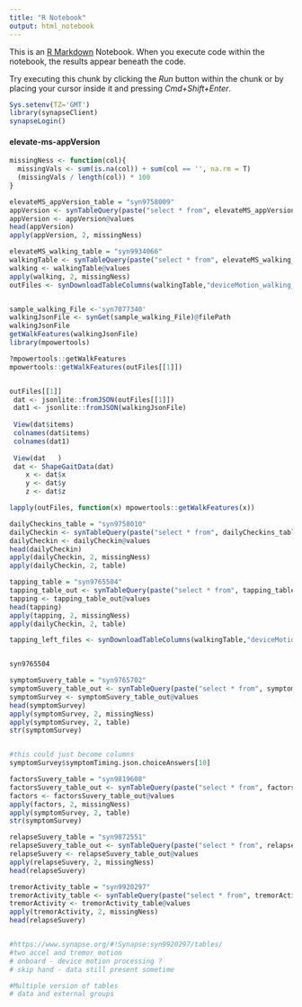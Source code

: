 ```yaml
---
title: "R Notebook"
output: html_notebook
---
```


This is an [R Markdown](http://rmarkdown.rstudio.com) Notebook. When you execute code within the notebook, the results appear beneath the code. 

Try executing this chunk by clicking the *Run* button within the chunk or by placing your cursor inside it and pressing *Cmd+Shift+Enter*. 

```r
Sys.setenv(TZ='GMT')
library(synapseClient)
synapseLogin()
```


#### elevate-ms-appVersion
```r

missingNess <- function(col){
  missingVals <- sum(is.na(col)) + sum(col == '', na.rm = T)
  (missingVals / length(col)) * 100
}

elevateMS_appVersion_table = "syn9758009"
appVersion <- synTableQuery(paste("select * from", elevateMS_appVersion_table))
appVersion <- appVersion@values
head(appVersion)
apply(appVersion, 2, missingNess)
```


```r
elevateMS_walking_table = "syn9934066"
walkingTable <- synTableQuery(paste("select * from", elevateMS_walking_table))
walking <- walkingTable@values
apply(walking, 2, missingNess)
outFiles <- synDownloadTableColumns(walkingTable,"deviceMotion_walking_outbound.json")


sample_walking_File <-'syn7077340'
walkingJsonFile <- synGet(sample_walking_File)@filePath
walkingJsonFile
getWalkFeatures(walkingJsonFile)
library(mpowertools)

?mpowertools::getWalkFeatures
mpowertools::getWalkFeatures(outFiles[[1]])


outFiles[[1]]
 dat <- jsonlite::fromJSON(outFiles[[1]])
 dat1 <- jsonlite::fromJSON(walkingJsonFile)
 
 View(dat$items)
 colnames(dat$items)
 colnames(dat1)
 
 View(dat   )
 dat <- ShapeGaitData(dat)
    x <- dat$x
    y <- dat$y
    z <- dat$z

lapply(outFiles, function(x) mpowertools::getWalkFeatures(x))
```


```r
dailyCheckins_table = "syn9758010"
dailyCheckin <- synTableQuery(paste("select * from", dailyCheckins_table))
dailyCheckin <- dailyCheckin@values
head(dailyCheckin)
apply(dailyCheckin, 2, missingNess)
apply(dailyCheckin, 2, table)

```



```r
tapping_table = "syn9765504"
tapping_table_out <- synTableQuery(paste("select * from", tapping_table))
tapping <- tapping_table_out@values
head(tapping)
apply(tapping, 2, missingNess)
apply(dailyCheckin, 2, table)

tapping_left_files <- synDownloadTableColumns(walkingTable,"deviceMotion_walking_outbound.json")


syn9765504
```


```r
symptomSuvery_table = "syn9765702"
symptomSuvery_table_out <- synTableQuery(paste("select * from", symptomSuvery_table))
symptomSurvey <- symptomSuvery_table_out@values
head(symptomSurvey)
apply(symptomSurvey, 2, missingNess)
apply(symptomSurvey, 2, table)
str(symptomSurvey)


#this could just become columns
symptomSurvey$symptomTiming.json.choiceAnswers[10]
```




```r
factorsSuvery_table = "syn9819608"
factorsSuvery_table_out <- synTableQuery(paste("select * from", factorsSuvery_table))
factors <- factorsSuvery_table_out@values
apply(factors, 2, missingNess)
apply(symptomSurvey, 2, table)
str(symptomSurvey)

```


```r
relapseSuvery_table = "syn9872551"
relapseSuvery_table_out <- synTableQuery(paste("select * from", relapseSuvery_table))
relapseSuvery <- relapseSuvery_table_out@values
apply(relapseSuvery, 2, missingNess)
head(relapseSuvery)

```


```r
tremorActivity_table = "syn9920297"
tremorActivity_table <- synTableQuery(paste("select * from", tremorActivity_table))
tremorActivity <- tremorActivity_table@values
apply(tremorActivity, 2, missingNess)
head(relapseSuvery)


#https://www.synapse.org/#!Synapse:syn9920297/tables/
#two accel and tremor motion
# onboard - device motion processing ?
# skip hand - data still present sometime
```


```r
#Multiple version of tables
# data and external groups

```

